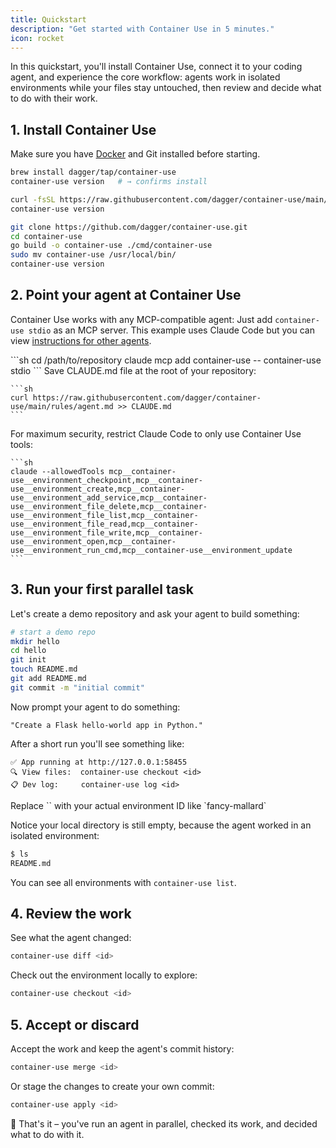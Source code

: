 ```yaml
---
title: Quickstart
description: "Get started with Container Use in 5 minutes."
icon: rocket
---
```


In this quickstart, you'll install Container Use, connect it to your coding agent, and experience the core workflow: agents work in isolated environments while your files stay untouched, then review and decide what to do with their work.

## 1. Install Container Use

Make sure you have [Docker](https://www.docker.com/get-started) and Git installed before starting.

<Tabs>
  <Tab title="Homebrew (macOS)">

  ```sh
  brew install dagger/tap/container-use
  container-use version   # → confirms install
  ```

  </Tab>

  <Tab title="Shell Script (All Platforms)">

  ```sh
  curl -fsSL https://raw.githubusercontent.com/dagger/container-use/main/install.sh | bash
  container-use version
  ```

  </Tab>

  <Tab title="Build from Source">

  ```sh
  git clone https://github.com/dagger/container-use.git
  cd container-use
  go build -o container-use ./cmd/container-use
  sudo mv container-use /usr/local/bin/
  container-use version
  ```

  </Tab>
</Tabs>

## 2. Point your agent at Container Use

Container Use works with any MCP-compatible agent: Just add `container-use stdio` as an MCP server. This example uses Claude Code but you can view [instructions for other agents](/agent-integrations).

<Steps>
  <Step title="Add MCP Configuration">
    ```sh
    cd /path/to/repository
    claude mcp add container-use -- container-use stdio
    ```
  </Step>

  <Step title="Add Agent Rules (Optional)">
    Save CLAUDE.md file at the root of your repository:

    ```sh
    curl https://raw.githubusercontent.com/dagger/container-use/main/rules/agent.md >> CLAUDE.md
    ```
  </Step>

  <Step title="Trust Only Container Use Tools (Optional)">
    For maximum security, restrict Claude Code to only use Container Use tools:

    ```sh
    claude --allowedTools mcp__container-use__environment_checkpoint,mcp__container-use__environment_create,mcp__container-use__environment_add_service,mcp__container-use__environment_file_delete,mcp__container-use__environment_file_list,mcp__container-use__environment_file_read,mcp__container-use__environment_file_write,mcp__container-use__environment_open,mcp__container-use__environment_run_cmd,mcp__container-use__environment_update
    ```
  </Step>
</Steps>

## 3. Run your first parallel task

Let's create a demo repository and ask your agent to build something:

```sh
# start a demo repo
mkdir hello
cd hello
git init
touch README.md
git add README.md
git commit -m "initial commit"
```

Now prompt your agent to do something:
```text
"Create a Flask hello‑world app in Python."
```

After a short run you'll see something like:

```text
✅ App running at http://127.0.0.1:58455
🔍 View files:  container-use checkout <id>
📋 Dev log:     container-use log <id>
```

<Note>
Replace `<id>` with your actual environment ID like `fancy-mallard`
</Note>

Notice your local directory is still empty, because the agent worked in an isolated environment:

```sh
$ ls
README.md
```

You can see all environments with `container-use list`.

## 4. Review the work

See what the agent changed:
```sh
container-use diff <id>
```

Check out the environment locally to explore:
```sh
container-use checkout <id>
```

## 5. Accept or discard

Accept the work and keep the agent's commit history:
```sh
container-use merge <id>
```

Or stage the changes to create your own commit:
```sh
container-use apply <id>
```

🎉 That's it – you've run an agent in parallel, checked its work, and decided what to do with it.
